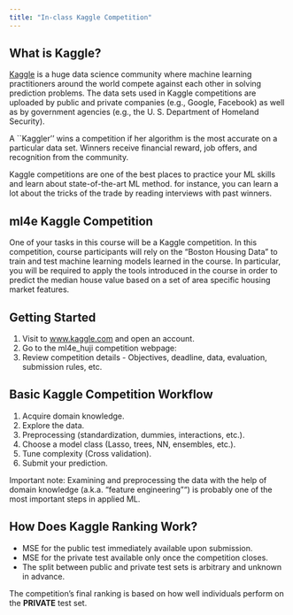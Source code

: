 ```yaml
---
title: "In-class Kaggle Competition"
---
```



## What is Kaggle?

[Kaggle](www.kaggle.com) is a huge data science community where machine learning practitioners around the world compete against each other in solving prediction problems. The data sets used in Kaggle competitions are uploaded by public and private companies (e.g., Google, Facebook) as well as by government agencies (e.g., the U. S. Department of Homeland Security). 
  
A ``Kaggler'' wins a competition if her algorithm is the most accurate on a particular data set. Winners receive financial reward, job offers, and recognition from the community. 
  
Kaggle competitions are one of the best places to practice your ML skills and learn about state-of-the-art ML method. for instance, you can learn a lot about the tricks of the trade by reading interviews with past winners.



## ml4e Kaggle Competition

One of your tasks in this course will be a Kaggle competition. In this competition, course participants will rely on the "Boston Housing Data" to train and test machine learning models learned in the course. In particular, you will be required to apply the tools introduced in the course in order to predict the median house value based on a set of area specific housing market features.


## Getting Started

1. Visit to [www.kaggle.com](www.kaggle.com) and open an account.
2. Go to the ml4e_huji  competition webpage: 
3. Review competition details - Objectives, deadline, data, evaluation, submission rules, etc. 


## Basic Kaggle Competition Workflow

1. Acquire domain knowledge.
2. Explore the data. 
3. Preprocessing (standardization, dummies, interactions, etc.).
4. Choose a model class (Lasso, trees, NN, ensembles, etc.).
5. Tune complexity (Cross validation).
6. Submit your prediction.
  
Important note: Examining and preprocessing the data with the help of domain knowledge (a.k.a. "feature engineering"") is probably one of the most important steps in applied ML.


## How Does Kaggle Ranking Work?

* MSE for the public test immediately available upon submission.
* MSE for the private test available only once the competition closes.
* The split between public and private test sets is arbitrary and unknown in advance.

The competition's final ranking is based on how well individuals perform on the **PRIVATE** test set.
